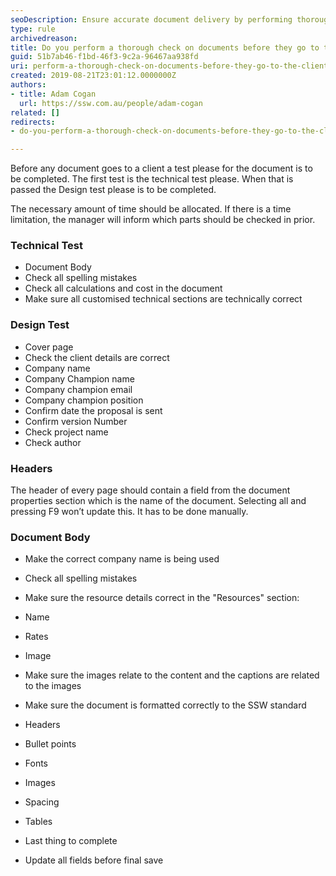 ```yaml
---
seoDescription: Ensure accurate document delivery by performing thorough checks on spelling, calculations, client details, and formatting before sending to clients.
type: rule
archivedreason:
title: Do you perform a thorough check on documents before they go to the client?
guid: 51b7ab46-f1bd-46f3-9c2a-96467aa938fd
uri: perform-a-thorough-check-on-documents-before-they-go-to-the-client
created: 2019-08-21T23:01:12.0000000Z
authors:
- title: Adam Cogan
  url: https://ssw.com.au/people/adam-cogan
related: []
redirects:
- do-you-perform-a-thorough-check-on-documents-before-they-go-to-the-client

---
```


Before any document goes to a client a test please for the document is to be completed. The first test is the technical test please. When that is passed the Design test please is to be completed.

The necessary amount of time should be allocated. If there is a time limitation, the manager will inform which parts should be checked in prior.
### Technical Test

* Document Body
* Check all spelling mistakes
* Check all calculations and cost in the document
* Make sure all customised technical sections are technically correct

### Design Test

* Cover page
* Check the client details are correct
* Company name
* Company Champion name
* Company champion email
* Company champion position
* Confirm date the proposal is sent
* Confirm version Number
* Check project name
* Check author

### Headers

The header of every page should contain a field from the document properties section which is the name of the document. Selecting all and pressing F9 won’t update this. It has to be done manually.

### Document Body

* Make the correct company name is being used
* Check all spelling mistakes
* Make sure the resource details correct in the "Resources" section:
* Name
* Rates
* Image

* Make sure the images relate to the content and the captions are related to the images
* Make sure the document is formatted correctly to the SSW standard
* Headers
* Bullet points
* Fonts
* Images
* Spacing
* Tables

* Last thing to complete
* Update all fields before final save